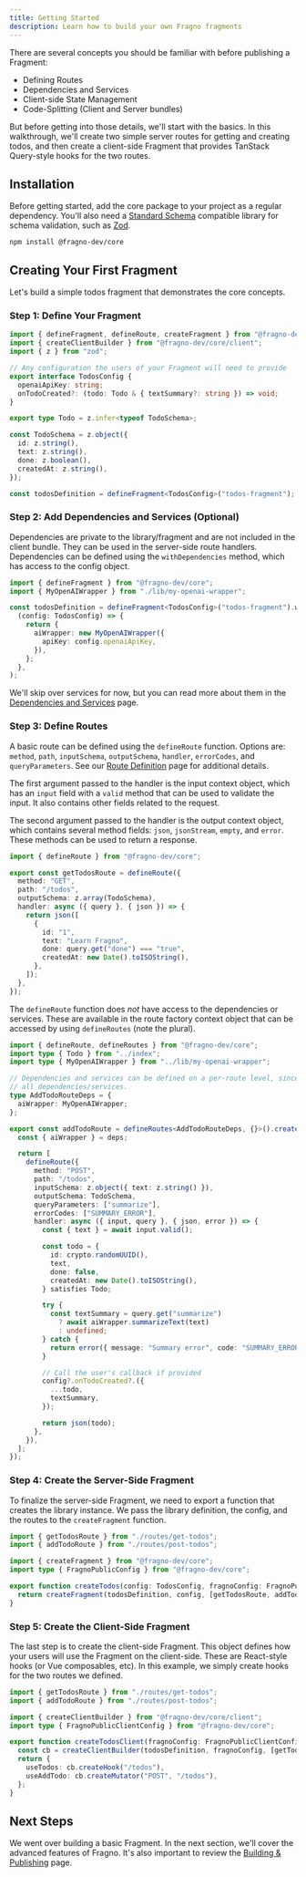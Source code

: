 ```yaml
---
title: Getting Started
description: Learn how to build your own Fragno fragments
---
```


There are several concepts you should be familiar with before publishing a Fragment:

- Defining Routes
- Dependencies and Services
- Client-side State Management
- Code-Splitting (Client and Server bundles)

But before getting into those details, we'll start with the basics. In this walkthrough, we'll
create two simple server routes for getting and creating todos, and then create a client-side
Fragment that provides TanStack Query-style hooks for the two routes.

## Installation

Before getting started, add the core package to your project as a regular dependency. You'll also
need a [Standard Schema](https://standardschema.dev/) compatible library for schema validation, such
as [Zod](https://zod.dev/).

```npm
npm install @fragno-dev/core
```

## Creating Your First Fragment

Let's build a simple todos fragment that demonstrates the core concepts.

### Step 1: Define Your Fragment

```typescript title="src/index.ts"
import { defineFragment, defineRoute, createFragment } from "@fragno-dev/core";
import { createClientBuilder } from "@fragno-dev/core/client";
import { z } from "zod";

// Any configuration the users of your Fragment will need to provide
export interface TodosConfig {
  openaiApiKey: string;
  onTodoCreated?: (todo: Todo & { textSummary?: string }) => void;
}

export type Todo = z.infer<typeof TodoSchema>;

const TodoSchema = z.object({
  id: z.string(),
  text: z.string(),
  done: z.boolean(),
  createdAt: z.string(),
});

const todosDefinition = defineFragment<TodosConfig>("todos-fragment");
```

### Step 2: Add Dependencies and Services (Optional)

Dependencies are private to the library/fragment and are not included in the client bundle. They can
be used in the server-side route handlers. Dependencies can be defined using the `withDependencies`
method, which has access to the config object.

```typescript title="src/index.ts"
import { defineFragment } from "@fragno-dev/core";
import { MyOpenAIWrapper } from "./lib/my-openai-wrapper";

const todosDefinition = defineFragment<TodosConfig>("todos-fragment").withDependencies(
  (config: TodosConfig) => {
    return {
      aiWrapper: new MyOpenAIWrapper({
        apiKey: config.openaiApiKey,
      }),
    };
  },
);
```

We'll skip over services for now, but you can read more about them in the
[Dependencies and Services](./features/dependencies-and-services) page.

### Step 3: Define Routes

A basic route can be defined using the `defineRoute` function. Options are: `method`, `path`,
`inputSchema`, `outputSchema`, `handler`, `errorCodes`, and `queryParameters`. See our
[Route Definition](/docs/for-library-authors/features/route-definition) page for additional details.

The first argument passed to the handler is the input context object, which has an `input` field
with a `valid` method that can be used to validate the input. It also contains other fields related
to the request.

The second argument passed to the handler is the output context object, which contains several
method fields: `json`, `jsonStream`, `empty`, and `error`. These methods can be used to return a
response.

```typescript title="routes/get-todos.ts"
import { defineRoute } from "@fragno-dev/core";

export const getTodosRoute = defineRoute({
  method: "GET",
  path: "/todos",
  outputSchema: z.array(TodoSchema),
  handler: async ({ query }, { json }) => {
    return json([
      {
        id: "1",
        text: "Learn Fragno",
        done: query.get("done") === "true",
        createdAt: new Date().toISOString(),
      },
    ]);
  },
});
```

The `defineRoute` function does _not_ have access to the dependencies or services. These are
available in the route factory context object that can be accessed by using `defineRoutes` (note the
plural).

```typescript title="routes/post-todos.ts"
import { defineRoute, defineRoutes } from "@fragno-dev/core";
import type { Todo } from "../index";
import type { MyOpenAIWrapper } from "../lib/my-openai-wrapper";

// Dependencies and services can be defined on a per-route level, since they might be a subset of
// all dependencies/services.
type AddTodoRouteDeps = {
  aiWrapper: MyOpenAIWrapper;
};

export const addTodoRoute = defineRoutes<AddTodoRouteDeps, {}>().create(({ config, deps }) => {
  const { aiWrapper } = deps;

  return [
    defineRoute({
      method: "POST",
      path: "/todos",
      inputSchema: z.object({ text: z.string() }),
      outputSchema: TodoSchema,
      queryParameters: ["summarize"],
      errorCodes: ["SUMMARY_ERROR"],
      handler: async ({ input, query }, { json, error }) => {
        const { text } = await input.valid();

        const todo = {
          id: crypto.randomUUID(),
          text,
          done: false,
          createdAt: new Date().toISOString(),
        } satisfies Todo;

        try {
          const textSummary = query.get("summarize")
            ? await aiWrapper.summarizeText(text)
            : undefined;
        } catch {
          return error({ message: "Summary error", code: "SUMMARY_ERROR" }, 503);
        }

        // Call the user's callback if provided
        config?.onTodoCreated?.({
          ...todo,
          textSummary,
        });

        return json(todo);
      },
    }),
  ];
});
```

### Step 4: Create the Server-Side Fragment

To finalize the server-side Fragment, we need to export a function that creates the library
instance. We pass the library definition, the config, and the routes to the `createFragment`
function.

```typescript title="src/index.ts"
import { getTodosRoute } from "./routes/get-todos";
import { addTodoRoute } from "./routes/post-todos";

import { createFragment } from "@fragno-dev/core";
import type { FragnoPublicConfig } from "@fragno-dev/core";

export function createTodos(config: TodosConfig, fragnoConfig: FragnoPublicConfig = {}) {
  return createFragment(todosDefinition, config, [getTodosRoute, addTodoRoute], fragnoConfig);
}
```

### Step 5: Create the Client-Side Fragment

The last step is to create the client-side Fragment. This object defines how your users will use the
Fragment on the client-side. These are React-style hooks (or Vue composables, etc). In this example,
we simply create hooks for the two routes we defined.

```typescript title="src/index.ts"
import { getTodosRoute } from "./routes/get-todos";
import { addTodoRoute } from "./routes/post-todos";

import { createClientBuilder } from "@fragno-dev/core/client";
import type { FragnoPublicClientConfig } from "@fragno-dev/core";

export function createTodosClient(fragnoConfig: FragnoPublicClientConfig = {}) {
  const cb = createClientBuilder(todosDefinition, fragnoConfig, [getTodosRoute, addTodoRoute]);
  return {
    useTodos: cb.createHook("/todos"),
    useAddTodo: cb.createMutator("POST", "/todos"),
  };
}
```

## Next Steps

We went over building a basic Fragment. In the next section, we'll cover the advanced features of
Fragno. It's also important to review the [Building & Publishing](./building-publishing) page.
